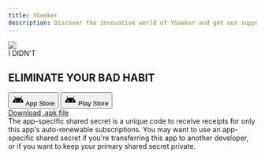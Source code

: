 ```yaml
---
title: YGeeker
description: Discover the innovative world of YGeeker and get our support.
---
```



<section className="flex min-h-[70vh] sm:min-h-[50vh] flex-col items-center justify-center px-3 sm:px-0">
	<div className="flex h-28 w-28 items-center justify-center rounded-xl bg-blue-600 overflow-hidden">
		<img className="w-full" src="/image/product/ididnt.png" />
    </div>
    <span className="mt-2 text-xl font-bold text-slate-600">I DIDN'T</span>
    <h1 className="mt-8 text-center text-3xl font-bold text-slate-500 sm:text-6xl font-koulen">
    	<span className="text-green-600">ELIMINATE</span>
    	YOUR BAD HABIT
    </h1>
    <div className="mt-8 flex space-x-4">
    	<button className="flex space-x-1 rounded-full bg-gray-200 px-6 py-2 text-black hover:bg-gray-400">
    		<svg
    			xmlns="http://www.w3.org/2000/svg"
    			height="24"
    			viewBox="0 -960 960 960"
    			width="24"
    		>
    			<path d="M40-240q9-107 65.5-197T256-580l-74-128q-6-9-3-19t13-15q8-5 18-2t16 12l74 128q86-36 180-36t180 36l74-128q6-9 16-12t18 2q10 5 13 15t-3 19l-74 128q94 53 150.5 143T920-240H40Zm240-110q21 0 35.5-14.5T330-400q0-21-14.5-35.5T280-450q-21 0-35.5 14.5T230-400q0 21 14.5 35.5T280-350Zm400 0q21 0 35.5-14.5T730-400q0-21-14.5-35.5T680-450q-21 0-35.5 14.5T630-400q0 21 14.5 35.5T680-350Z" />
    		</svg>
    		App Store
    	</button>
    	<button className="flex space-x-1 rounded-full bg-gray-200 px-6 py-2 text-black hover:bg-gray-400">
    		<svg
    			xmlns="http://www.w3.org/2000/svg"
    			height="24"
    			viewBox="0 -960 960 960"
    			width="24"
    		>
    			<path d="M40-240q9-107 65.5-197T256-580l-74-128q-6-9-3-19t13-15q8-5 18-2t16 12l74 128q86-36 180-36t180 36l74-128q6-9 16-12t18 2q10 5 13 15t-3 19l-74 128q94 53 150.5 143T920-240H40Zm240-110q21 0 35.5-14.5T330-400q0-21-14.5-35.5T280-450q-21 0-35.5 14.5T230-400q0 21 14.5 35.5T280-350Zm400 0q21 0 35.5-14.5T730-400q0-21-14.5-35.5T680-450q-21 0-35.5 14.5T630-400q0 21 14.5 35.5T680-350Z" />
    		</svg>
    		Play Store
    	</button>
    </div>
    <div className="mt-4 py-2">
    	<a href="#apk-link" className="text-blue-500 hover:underline">
    		Download .apk file
    	</a>
    </div>

</section>

<section className="flex justify-center bg-blue-400 p-12 text-white">
	<div className="max-w-[900px] text-center">
		<div className="text-lg">
			The app-specific shared secret is a unique code to receive receipts
			for only this app's auto-renewable subscriptions. You may want to
			use an app-specific shared secret if you're transferring this app to
			another developer, or if you want to keep your primary shared secret
			private.
		</div>
	</div>
</section>
